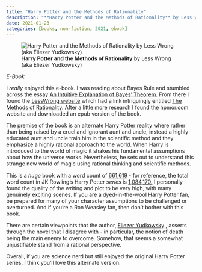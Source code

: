 ```yaml
---
title: "Harry Potter and the Methods of Rationality"
description: "**Harry Potter and the Methods of Rationality** by Less Wrong (aka Eliezer Yudkowsky)"
date: 2021-01-23
categories: [books, non-fiction, 2021, ebook]
---
```

![**Harry Potter and the Methods of Rationality** by Less Wrong (aka Eliezer Yudkowsky)](hpmor.jpg){fig-align="left"}

*E-Book*

I *really* enjoyed this e-book. I was reading about Bayes Rule and stumbled across
the essay [An Intuitive Explanation of Bayes’ Theorem](https://www.yudkowsky.net/rational/bayes).
From there I found the [LessWrong website](https://www.lesswrong.com) which had
a link intriguingly entitled [The Methods of Rationality](https://www.lesswrong.com/s/PtgH6ALi5CoJnPmGS).
After a little more research I found the hpmor.com website and downloaded an
epub version of the book.

The premise of the book is an alternate Harry Potter reality where rather than
being raised by a cruel and ignorant aunt and uncle, instead a highly educated
aunt and uncle train him in the scientific method and they emphasize a highly
rational approach to the world. When Harry is introduced to the world of magic
it shakes his fundamental assumptions about how the universe works. Nevertheless,
he sets out to understand this strange new world of magic using rational thinking
and scientific methods.

This is a *huge* book with a word count of [661,619](https://www.fanfiction.net/s/5782108/1/Harry_Potter_and_the_Methods_of_Rationality?__cf_chl_jschl_tk__=R7BTWmFFiA3024ZIbW4JM8mAloPjYg_IJPByRxMtxr0-1641137213-0-gaNycGzNCKU) - for reference, the total word count in JK Rowling's Harry Potter *series* is [1,084,170.](https://wordcounter.net/blog/2015/11/23/10922_how-many-words-harry-potter.html)
I personally found the quality of the writing and plot to be very high, with many
genuinely exciting scenes. If you are a dyed-in-the-wool Harry Potter fan,
be prepared for many of your character assumptions to be challenged or overturned.
And if you're a Ron Weasley fan, then don't bother with this book.

There are certain viewpoints that the author, [Eliezer Yudkowsky](https://en.wikipedia.org/wiki/Eliezer_Yudkowsky)
, asserts through the novel that I disagree with - in particular, the notion of
death being the main enemy to overcome. Somehow, that seems a somewhat unjustifiable
stand from a rational perspective.

Overall, if you are science nerd but still enjoyed the original Harry Potter
series, I think you'll love this alternate version.